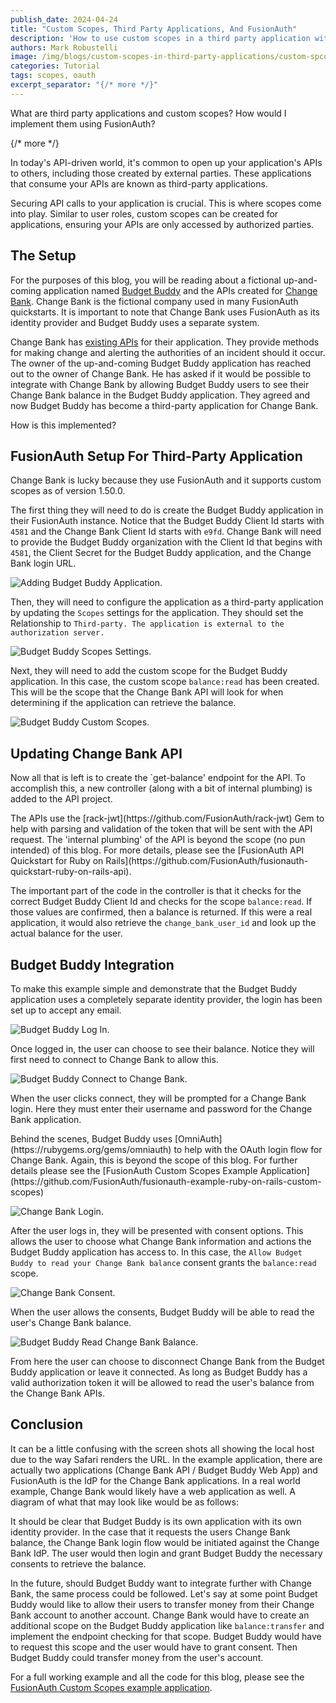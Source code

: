 ```yaml
---
publish_date: 2024-04-24
title: "Custom Scopes, Third Party Applications, And FusionAuth"
description: 'How to use custom scopes in a third party application with FusionAuth.'
authors: Mark Robustelli
image: /img/blogs/custom-scopes-in-third-party-applications/custom-spcopes-blog-header.png
categories: Tutorial
tags: scopes, oauth
excerpt_separator: "{/* more */}"
---
```



What are third party applications and custom scopes? How would I implement them using FusionAuth?

{/* more */}

In today's API-driven world, it's common to open up your application's APIs to others, including those created by external parties. These applications that consume your APIs are known as third-party applications.

Securing API calls to your application is crucial. This is where scopes come into play. Similar to user roles, custom scopes can be created for applications, ensuring your APIs are only accessed by authorized parties.

## The Setup
For the purposes of this blog, you will be reading about a fictional up-and-coming application named [Budget Buddy](https://github.com/FusionAuth/fusionauth-example-ruby-on-rails-custom-scopes) and the APIs created for [Change Bank](https://www.youtube.com/watch?v=CXDxNCzUspM). Change Bank is the fictional company used in many FusionAuth quickstarts. It is important to note that Change Bank uses FusionAuth as its identity provider and Budget Buddy uses a separate system.

Change Bank has [existing APIs](https://github.com/FusionAuth/fusionauth-quickstart-ruby-on-rails-api) for their application. They provide methods for making change and alerting the authorities of an incident should it occur. The owner of the up-and-coming Budget Buddy application has reached out to the owner of Change Bank. He has asked if it would be possible to integrate with Change Bank by allowing Budget Buddy users to see their Change Bank balance in the Budget Buddy application. They agreed and now Budget Buddy has become a third-party application for Change Bank.

How is this implemented?

## FusionAuth Setup For Third-Party Application
Change Bank is lucky because they use FusionAuth and it supports custom scopes as of version 1.50.0.

The first thing they will need to do is create the Budget Buddy application in their FusionAuth instance. Notice that the Budget Buddy Client Id starts with `4581` and the Change Bank Client Id starts with `e9fd`. Change Bank will need to provide the Budget Buddy organization with the Client Id that begins with `4581`, the Client Secret for the Budget Buddy application, and the Change Bank login URL. 

![Adding Budget Buddy Application.](/img/blogs/custom-scopes-in-third-party-applications/new-budget-buddy-application.png)

Then, they will need to configure the application as a third-party application by updating the `Scopes` settings for the application. They should set the Relationship to `Third-party. The application is external to the authorization server.`

![Budget Buddy Scopes Settings.](/img/blogs/custom-scopes-in-third-party-applications/budget-buddy-scopes.png)

Next, they will need to add the custom scope for the Budget Buddy application. In this case, the custom scope `balance:read` has been created. This will be the scope that the Change Bank API will look for when determining if the application can retrieve the balance.

![Budget Buddy Custom Scopes.](/img/blogs/custom-scopes-in-third-party-applications/budget-buddy-custom-scopes.png)

## Updating Change Bank API

Now all that is left is to create the `get-balance' endpoint for the API. To accomplish this, a new controller (along with a bit of internal plumbing) is added to the API project. 

<Aside type="note">
The APIs use the [rack-jwt](https://github.com/FusionAuth/rack-jwt) Gem to help with parsing and validation of the token that will be sent with the API request. The 'internal plumbing' of the API is beyond the scope (no pun intended) of this blog. For more details, please see the [FusionAuth API Quickstart for Ruby on Rails](https://github.com/FusionAuth/fusionauth-quickstart-ruby-on-rails-api). 
</Aside>

The important part of the code in the controller is that it checks for the correct Budget Buddy Client Id and checks for the scope `balance:read`.  If those values are confirmed, then a balance is returned. If this were a real application, it would also retrieve the `change_bank_user_id` and look up the actual balance for the user.

<RemoteCode url="https://raw.githubusercontent.com/FusionAuth/fusionauth-example-ruby-on-rails-custom-scopes/main/fusionauth-quickstart-ruby-on-rails-api-modifications/app/controllers/get_balance_controller.rb" lang="ruby" />

## Budget Buddy Integration

To make this example simple and demonstrate that the Budget Buddy application uses a completely separate identity provider, the login has been set up to accept any email.

![Budget Buddy Log In.](/img/blogs/custom-scopes-in-third-party-applications/budget-buddy-login.png)

Once logged in, the user can choose to see their balance. Notice they will first need to connect to Change Bank to allow this.

![Budget Buddy Connect to Change Bank.](/img/blogs/custom-scopes-in-third-party-applications/budget-buddy-get-balance-start.png)

When the user clicks connect, they will be prompted for a Change Bank login. Here they must enter their username and password for the Change Bank application.

<Aside type="note">
Behind the scenes, Budget Buddy uses [OmniAuth](https://rubygems.org/gems/omniauth) to help with the OAuth login flow for Change Bank.  Again, this is beyond the scope of this blog. For further details please see the [FusionAuth Custom Scopes Example Application](https://github.com/FusionAuth/fusionauth-example-ruby-on-rails-custom-scopes)
</Aside>

![Change Bank Login.](/img/blogs/custom-scopes-in-third-party-applications/change-bank-login.png)

After the user logs in, they will be presented with consent options. This allows the user to choose what Change Bank information and actions the Budget Buddy application has access to. In this case, the `Allow Budget Buddy to read your Change Bank balance` consent grants the `balance:read` scope.

![Change Bank Consent.](/img/blogs/custom-scopes-in-third-party-applications/change-bank-consent.png)

When the user allows the consents, Budget Buddy will be able to read the user's Change Bank balance.

![Budget Buddy Read Change Bank Balance.](/img/blogs/custom-scopes-in-third-party-applications/budget-buddy-balance-read.png)

From here the user can choose to disconnect Change Bank from the Budget Buddy application or leave it connected. As long as Budget Buddy has a valid authorization token it will be allowed to read the user's balance from the Change Bank APIs.

## Conclusion

It can be a little confusing with the screen shots all showing the local host due to the way Safari renders the URL. In the example application, there are actually two applications (Change Bank API / Budget Buddy Web App) and FusionAuth is the IdP for the Change Bank applications. In a real world example, Change Bank would likely have a web application as well. A diagram of what that may look like would be as follows: 
<LoginArchitecture />

It should be clear that Budget Buddy is its own application with its own identity provider. In the case that it requests the users Change Bank balance, the Change Bank login flow would be initiated against the Change Bank IdP. The user would then login and grant Budget Buddy the necessary consents to retrieve the balance.

In the future, should Budget Buddy want to integrate further with Change Bank, the same process could be followed. Let's say at some point Budget Buddy would like to allow their users to transfer money from their Change Bank account to another account. Change Bank would have to create an additional scope on the Budget Buddy application like `balance:transfer` and implement the endpoint checking for that scope. Budget Buddy would have to request this scope and the user would have to grant consent. Then Budget Buddy could transfer money from the user's account.

For a full working example and all the code for this blog, please see the [FusionAuth Custom Scopes example application](https://github.com/FusionAuth/fusionauth-example-ruby-on-rails-custom-scopes).

